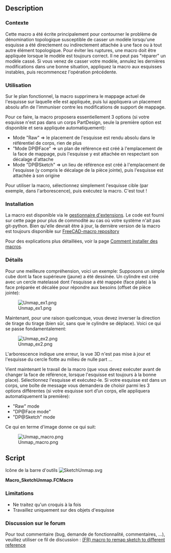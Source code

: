 <languages/>

{{Macro/fr
|Name=SketchUnmap
|Name/fr=SketchUnmap
|Icon=SketchUnmap.svg
|Description=Cette macro réinitialise un emplacement absolu de l’esquisse et crée éventuellement un plan de référence.<br/>Cette macro a été écrite principalement pour contourner le problème de dénomination topologique qui peut casser un modèle lorsqu'une esquisse a été directement ou indirectement attachée à une face ou à tout autre élément topologique.<br/>
Pour éviter les ruptures, une macro doit être appliquée lorsque le modèle est toujours correct. Elle ne peut pas "réparer" un modèle cassé. Si vous venez de casser votre modèle, annulez les dernières modifications dans une bonne situation, appliquez la macro aux esquisses instables, puis recommencez l'opération précédente.
|Author=OpenBrain
|Date=2019-06-14
|Version=0.6.2
|FCVersion=0.17 et au dessus
|Download=[https://wiki.freecad.org/images/3/34/SketchUnmap.svg Icône de la barre d'outils]
}}

==Description==

<span id="Context"></span>
===Contexte===

Cette macro a été écrite principalement pour contourner le problème de dénomination topologique susceptible de casser un modèle lorsqu'une esquisse a été directement ou indirectement attachée à une face ou à tout autre élément topologique.
Pour éviter les ruptures, une macro doit être appliquée lorsque le modèle est toujours correct. Il ne peut pas "réparer" un modèle cassé. Si vous venez de casser votre modèle, annulez les dernières modifications dans une bonne situation, appliquez la macro aux esquisses instables, puis recommencez l'opération précédente.

<span id="Usage"></span>
===Utilisation===

Sur le plan fonctionnel, la macro supprimera le mappage actuel de l'esquisse sur laquelle elle est appliquée, puis lui appliquera un placement absolu afin de l'immuniser contre les modifications de support de mappage.

Pour ce faire, la macro proposera essentiellement 3 options (si votre esquisse n'est pas dans un corps PartDesign, seule la première option est disponible et sera appliquée automatiquement):
* Mode "Raw" => le placement de l'esquisse est rendu absolu dans le référentiel de corps, rien de plus
* "Mode DP@Face" => un plan de référence est créé à l'emplacement de la face de mappage, puis l'esquisse y est attachée en respectant son décalage d'attache
* Mode "DP@Sketch" => un lieu de référence est créé à l'emplacement de l'esquisse (y compris le décalage de la pièce jointe), puis l'esquisse est attachée à son origine

Pour utiliser la macro, sélectionnez simplement l'esquisse cible (par exemple, dans l'arborescence), puis exécutez la macro. C'est tout !

===Installation===

La macro est disponible via le [[Std AddonMgr/fr|gestionnaire d'extensions]].
Le code est fourni sur cette page pour plus de commodité au cas où votre système n'ait pas git-python. Bien qu'elle devrait être à jour, la dernière version de la macro est toujours disponible sur [https://github.com/FreeCAD/FreeCAD-macros/blob/master/Information/SimpleProperties.FCMacro FreeCAD-macro repository]

Pour des explications plus détaillées, voir la page [[How to install macros/fr| Comment installer des macros]].

<span id="Details"></span>
===Détails===

Pour une meilleure compréhension, voici un exemple:
Supposons un simple cube dont la face supérieure (jaune) a été dessinée. Un cylindre est créé avec un cercle matelassé dont l'esquisse a été mappée (face plate) à la face préparée et décalée pour répondre aux besoins (offset de pièce jointe):

[[File:Unmap_ex1.png]]

Maintenant, pour une raison quelconque, vous devez inverser la direction de tirage du tirage (bien sûr, sans que le cylindre se déplace). Voici ce qui se passe fondamentalement:

[[File:Unmap_ex2.png]]

L'arborescence indique une erreur, la vue 3D n'est pas mise à jour et l'esquisse du cercle flotte au milieu de nulle part ...

Vient maintenant le travail de la macro (que vous devez exécuter avant de changer la face de référence, lorsque l'esquisse est toujours à la bonne place). Sélectionnez l'esquisse et exécutez-le. Si votre esquisse est dans un corps, une boîte de message vous demandera de choisir parmi les 3 options différentes (si votre esquisse sort d’un corps, elle appliquera automatiquement la première):

* "Raw" mode
* "DP@Face mode"
* "DP@Sketch" mode

Ce qui en terme d'image donne ce qui suit:

[[File:Unmap_macro.png]]

==Script==

Icône de la barre d'outils [[File:SketchUnmap.svg]]

'''Macro_SketchUnmap.FCMacro'''

{{MacroCode|code=
#!/usr/bin/python
#####################################
# Copyright (c) openBrain 2019
# Licensed under LGPL v2
#
# This FreeCAD macro will unmap a sketch from eg. a face and make its placement absolute in the body. It proposes 3 options (forcely the first if sketch not in a body) :
# * "Raw" mode => the sketch placement is made absolute in the body referential, nothing more
# * "DP@Face mode" => a datum plane is created where the mapping face is, then the sketch is attached to it respecting its attachment offset
# * "DP@Sketch" mode => a datum place is created where the sketch is (including attachment offset), then the sketch is attached to its origin
#
# Main use of the macro is to make design more robust to topological naming issue
#
# Version history :
# *0.6.2 : add icon (metadata)
# *0.6.1 : minor changes after PR review
# *0.6 : some typo improvement + commenting for official PR
# *0.5 : beta release
#
#####################################

__Name__ = 'SketchUnmap'
__Comment__ = 'Unmap a sketch & makes its placement absolute"'
__Author__ = 'openBrain'
__Version__ = '0.6.2'
__Date__ = '2019-06-14'
__License__ = 'LGPL v2'
__Web__ = 'https://wiki.freecad.org/Macro_SketchUnmap'
__Wiki__ = 'https://wiki.freecad.org/Macro_SketchUnmap'
__Icon__ = 'https://wiki.freecad.org/images/3/34/SketchUnmap.svg'
__Help__ = 'Select the sketch to unmap (eg. in the tree view) then run the macro'
__Status__ = 'Beta'
__Requires__ = 'FreeCAD >= 0.17'
__Communication__ = 'https://forum.freecad.org/viewtopic.php?f=22&t=36078'
#    __Files__ = ''

__dbg__ = False  #True for debugging

from PySide import QtGui

def cslM(msg): #Print message in console
    FreeCAD.Console.PrintMessage('\n')
    FreeCAD.Console.PrintMessage(msg)

def cslW(msg): #Print warning in console
    FreeCAD.Console.PrintMessage('\n')
    FreeCAD.Console.PrintWarning(msg)

def cslE(msg): #Print error in console
    FreeCAD.Console.PrintMessage('\n')
    FreeCAD.Console.PrintError(msg)

def cslD(msg): #Print debug message in console
    if __dbg__:
        FreeCAD.Console.PrintMessage('\n')
        FreeCAD.Console.PrintMessage("Debug : " + str(msg))

_0Vec_ = FreeCAD.Vector(0, 0, 0) #Shortener for null vector
_ZVec_ = FreeCAD.Vector(0, 0, 1) #Shortener for Z axis

if __dbg__:  ##Clear report view in debug mode
    FreeCADGui.getMainWindow().findChild(QtGui.QTextEdit, "Report view").clear()

cslM("Starting SketchUnmap macro")
cslD("Checking selection")

##If selection is wrong, print error message and exit
if (len(Gui.Selection.getSelection()) != 1 or str(Gui.Selection.getSelection()[0]) != '<Sketcher::SketchObject>'):
    cslE("You must select a sketch that you want to unmap (and only one) ... Exiting")
else:
    cslD("Selection OK")
    App.ActiveDocument.openTransaction("SketchUnmap") #Open transaction for undo management
    sk = Gui.Selection.getSelection()[0] #Get target sketch
    skNatPl = sk.Placement #Store placement
    skNatAO = sk.AttachmentOffset #Store attachment offset
    skInBody = False
    for obj in sk.InList: ##Check if sketch is inside a Body
        if obj.TypeId == 'PartDesign::Body':
            skInBody = True
            skBody = obj
    cslD("Sketch in a body : " + str(skInBody))
    msgb = QtGui.QMessageBox() ##Prepare the message box to choose option
    msgb.setWindowTitle("Unmap Sketch : Mode selection")
    msgb.setText("""Choose which unmapping mode you want to apply :
    Raw => the sketch placement is made absolute in the body referential, nothing more
    DP@Face => a datum plane is created where the mapping face is, then the sketch is attached to it respecting its attachment offset
    DP@Sketch => a datum place is created where the sketch is (including attachment offset), then the sketch is attached to its origin
        Click 'Cancel' to cancel operation""")
    msgb.setIcon(QtGui.QMessageBox.Question)
    rbut = msgb.addButton("Raw", QtGui.QMessageBox.AcceptRole)
    fbut = msgb.addButton("DP@Face", QtGui.QMessageBox.AcceptRole)
    sbut = msgb.addButton("DP@Sketch", QtGui.QMessageBox.AcceptRole)
    cbut = msgb.addButton("Cancel", QtGui.QMessageBox.RejectRole)
    if skInBody: #If sketch in a Body
        msgb.exec_() ##Show message box and get user choice
        msgbRep = msgb.clickedButton()
    else:
        msgbRep = rbut #Else apply raw mode automatically
    if msgbRep == rbut: #If raw mode
        sk.Support = None ##Just unmap the sketch so its placement is absolute
        sk.MapMode = 'Deactivated'
    elif msgbRep == fbut: #If DP@Face mode
        newDP = skBody.newObject('PartDesign::Plane','DP' + sk.Name) #Create a datum plane
        if sk.Label != sk.Name: ##Eventually clarify its label
            newDP.Label = 'DP' + sk.Label
        newDP.Support = None ##Plane is placed absolute
        newDP.MapMode = 'Deactivated'
        newDP.Placement = skNatPl.multiply(skNatAO.inverse()) #Plane placement is set to former face one
        sk.Support = [(newDP,'')] #Sketch is mapped to plane keeping its attachment offset
    elif  msgbRep == sbut: #If DP@Sketch mode
        newDP = skBody.newObject('PartDesign::Plane','DP' + sk.Name) #Create a datum plane
        if sk.Label != sk.Name: ##Eventually clarify its label
            newDP.Label = 'DP' + sk.Label
        newDP.Support = None ##Plane is placed absolute
        newDP.MapMode = 'Deactivated'
        newDP.Placement = skNatPl #Plane placement is set to former sketch one
        sk.Support = [(newDP,'')] ##Sketch is mapped to plane resetting its attachment offset
        sk.AttachmentOffset = App.Placement(_0Vec_, App.Rotation(_ZVec_, 0))
    App.ActiveDocument.commitTransaction() #Commit transaction for undo management
    cslM("SketchUnmap Macro ended correctly")
}}

===Limitations===

* Ne traitez qu'un croquis à la fois
* Travaillez uniquement sur des objets d'esquisse

<span id="Forum_discussion"></span>
===Discussion sur le forum ===

<div class="mw-translate-fuzzy">
Pour tout commentaire (bug, demande de fonctionnalité, commentaires, ...), veuillez utiliser ce fil de discussion : [https://forum.freecadweb.org/viewtopic.php?f=22&t=36078 (FR) macro to remap sketch to different reference]
</div>